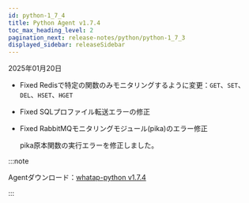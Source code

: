```yaml
---
id: python-1_7_4
title: Python Agent v1.7.4
toc_max_heading_level: 2
pagination_next: release-notes/python/python-1_7_3
displayed_sidebar: releaseSidebar
---
```


2025年01月20日

- <Status priority='0'>Fixed</Status> Redisで特定の関数のみモニタリングするように変更：`GET`、`SET`、`DEL`、`HSET`、`HGET`

- <Status priority='0'>Fixed</Status> SQLプロファイル転送エラーの修正

- <Status priority='0'>Fixed</Status> RabbitMQモニタリングモジュール(pika)のエラー修正

  pika原本関数の実行エラーを修正しました。

:::note

Agentダウンロード：[whatap-python v1.7.4](https://pypi.org/project/whatap-python/1.7.4/)

:::

